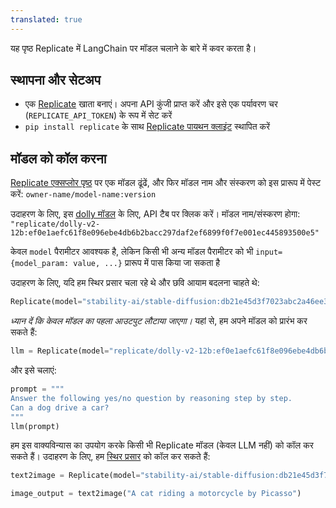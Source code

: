 ```yaml
---
translated: true
---
```


यह पृष्ठ Replicate में LangChain पर मॉडल चलाने के बारे में कवर करता है।

## स्थापना और सेटअप

- एक [Replicate](https://replicate.com) खाता बनाएं। अपना API कुंजी प्राप्त करें और इसे एक पर्यावरण चर (`REPLICATE_API_TOKEN`) के रूप में सेट करें
- `pip install replicate` के साथ [Replicate पायथन क्लाइंट](https://github.com/replicate/replicate-python) स्थापित करें

## मॉडल को कॉल करना

[Replicate एक्सप्लोर पृष्ठ](https://replicate.com/explore) पर एक मॉडल ढूंढें, और फिर मॉडल नाम और संस्करण को इस प्रारूप में पेस्ट करें: `owner-name/model-name:version`

उदाहरण के लिए, इस [dolly मॉडल](https://replicate.com/replicate/dolly-v2-12b) के लिए, API टैब पर क्लिक करें। मॉडल नाम/संस्करण होगा: `"replicate/dolly-v2-12b:ef0e1aefc61f8e096ebe4db6b2bacc297daf2ef6899f0f7e001ec445893500e5"`

केवल `model` पैरामीटर आवश्यक है, लेकिन किसी भी अन्य मॉडल पैरामीटर को भी `input={model_param: value, ...}` प्रारूप में पास किया जा सकता है

उदाहरण के लिए, यदि हम स्थिर प्रसार चला रहे थे और छवि आयाम बदलना चाहते थे:

```python
Replicate(model="stability-ai/stable-diffusion:db21e45d3f7023abc2a46ee38a23973f6dce16bb082a930b0c49861f96d1e5bf", input={'image_dimensions': '512x512'})
```

*ध्यान दें कि केवल मॉडल का पहला आउटपुट लौटाया जाएगा।*
यहां से, हम अपने मॉडल को प्रारंभ कर सकते हैं:

```python
llm = Replicate(model="replicate/dolly-v2-12b:ef0e1aefc61f8e096ebe4db6b2bacc297daf2ef6899f0f7e001ec445893500e5")
```

और इसे चलाएं:

```python
prompt = """
Answer the following yes/no question by reasoning step by step.
Can a dog drive a car?
"""
llm(prompt)
```

हम इस वाक्यविन्यास का उपयोग करके किसी भी Replicate मॉडल (केवल LLM नहीं) को कॉल कर सकते हैं। उदाहरण के लिए, हम [स्थिर प्रसार](https://replicate.com/stability-ai/stable-diffusion) को कॉल कर सकते हैं:

```python
text2image = Replicate(model="stability-ai/stable-diffusion:db21e45d3f7023abc2a46ee38a23973f6dce16bb082a930b0c49861f96d1e5bf", input={'image_dimensions':'512x512'})

image_output = text2image("A cat riding a motorcycle by Picasso")
```
